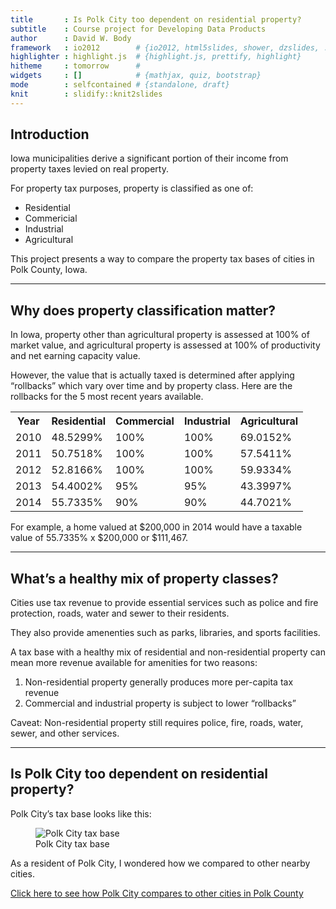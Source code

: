 ```yaml
---
title       : Is Polk City too dependent on residential property?
subtitle    : Course project for Developing Data Products
author      : David W. Body
framework   : io2012        # {io2012, html5slides, shower, dzslides, ...}
highlighter : highlight.js  # {highlight.js, prettify, highlight}
hitheme     : tomorrow      #
widgets     : []            # {mathjax, quiz, bootstrap}
mode        : selfcontained # {standalone, draft}
knit        : slidify::knit2slides
---
```


## Introduction

Iowa municipalities derive a significant portion of their income from property taxes levied on real property.

For property tax purposes, property is classified as one of:

* Residential
* Commericial
* Industrial
* Agricultural

This project presents a way to compare the property tax bases of cities in Polk County, Iowa.

---

## Why does property classification matter?

In Iowa, property other than agricultural property is assessed at 100% of market value, and agricultural property is assessed at 100% of productivity and net earning capacity value.

However, the value that is actually taxed is determined after applying "rollbacks" which vary over time and by property class. Here are the rollbacks for the 5 most recent years available.

<table>
<tr><th>Year</th><th>Residential</th><th>Commercial</th><th>Industrial</th><th>Agricultural</th></tr>
<tr><td>2010</td><td>48.5299%</td><td>100%</td><td>100%</td><td>69.0152%</td></tr>
<tr><td>2011</td><td>50.7518%</td><td>100%</td><td>100%</td><td>57.5411%</td></tr>
<tr><td>2012</td><td>52.8166%</td><td>100%</td><td>100%</td><td>59.9334%</td></tr>
<tr><td>2013</td><td>54.4002%</td><td>95%</td><td>95%</td><td>43.3997%</td></tr>
<tr><td>2014</td><td>55.7335%</td><td>90%</td><td>90%</td><td>44.7021%</td></tr>
</table>

For example, a home valued at $200,000 in 2014 would have a taxable value of 55.7335% x $200,000 or $111,467.

---

## What's a healthy mix of property classes?

Cities use tax revenue to provide essential services such as police and fire protection, roads, water and sewer to their residents.

They also provide amenenties such as parks, libraries, and sports facilities.

A tax base with a healthy mix of residential and non-residential property can mean more revenue available for amenities for two reasons:

1. Non-residential property generally produces more per-capita tax revenue
2. Commercial and industrial property is subject to lower "rollbacks"

<p style="font-size: 14px">Caveat: Non-residential property still requires police, fire, roads, water, sewer, and other services.</p>

---

## Is Polk City too dependent on residential property?

Polk City's tax base looks like this:

![Polk City tax base](assets/img/polk-city-tax-base.png)

As a resident of Polk City, I wondered how we compared to other nearby cities.

[Click here to see how Polk City compares to other cities in Polk County](https://davidbody.shinyapps.io/polk-city-tax-base)
